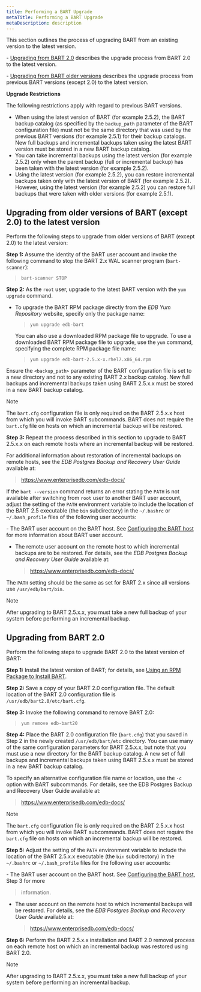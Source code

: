```yaml
---
title: Performing a BART Upgrade
metaTitle: Performing a BART Upgrade
metaDescription: description
---
```


This section outlines the process of upgrading BART from an existing
version to the latest version.

\- [Upgrading from BART 2.0](upgrading_from_bart_2.0) describes the
upgrade process from BART 2.0 to the latest version.

\- [Upgrading from BART older
versions](upgrading_from_older_versions_\(except_2.0\)_to_latest_versions_of_bart)
describes the upgrade process from previous BART versions (except 2.0)
to the latest version.

**Upgrade Restrictions**

The following restrictions apply with regard to previous BART versions.

  - When using the latest version of BART (for example 2.5.2), the BART
    backup catalog (as specified by the `backup_path` parameter of the
    BART configuration file) must not be the same directory that was
    used by the previous BART versions (for example 2.5.1) for their
    backup catalogs. New full backups and incremental backups taken
    using the latest BART version must be stored in a new BART backup
    catalog.
  - You can take incremental backups using the latest version (for
    example 2.5.2) only when the parent backup (full or incremental
    backup) has been taken with the latest version (for example 2.5.2).
  - Using the latest version (for example 2.5.2), you can restore
    incremental backups taken only with the latest version of BART (for
    example 2.5.2). However, using the latest version (for example
    2.5.2) you can restore full backups that were taken with older
    versions (for example 2.5.1).

## Upgrading from older versions of BART (except 2.0) to the latest version

Perform the following steps to upgrade from older versions of BART
(except 2.0) to the latest version:

**Step 1:** Assume the identity of the BART user account and invoke the
following command to stop the BART 2.x WAL scanner program
(`bart-scanner`):

> `bart-scanner STOP`

**Step 2:** As the `root` user, upgrade to the latest BART version with
the `yum upgrade` command.

  - To upgrade the BART RPM package directly from the *EDB Yum
    Repository* website, specify only the package name:
    
    > `yum upgrade edb-bart`
    
    You can also use a downloaded RPM package file to upgrade. To use a
    downloaded BART RPM package file to upgrade, use the `yum` command,
    specifying the complete RPM package file name:
    
    > `yum upgrade edb-bart-2.5.x-x.rhel7.x86_64.rpm`

Ensure the `<backup_path>` parameter of the BART configuration file is
set to a new directory and not to any existing BART 2.x backup catalog.
New full backups and incremental backups taken using BART 2.5.x.x must
be stored in a new BART backup catalog.

<div class="note">

<div class="title">

Note

</div>

The `bart.cfg` configuration file is only required on the BART 2.5.x.x
host from which you will invoke BART subcommands. BART does not require
the `bart.cfg` file on hosts on which an incremental backup will be
restored.

</div>

**Step 3:** Repeat the process described in this section to upgrade to
BART 2.5.x.x on each remote hosts where an incremental backup will be
restored.

For additional information about restoration of incremental backups on
remote hosts, see the *EDB Postgres Backup and Recovery User Guide*
available at:

> <https://www.enterprisedb.com/edb-docs/>

If the `bart --version` command returns an error stating the `PATH` is
not available after switching from `root` user to another BART user
account, adjust the setting of the `PATH` environment variable to
include the location of the BART 2.5 executable (the `bin` subdirectory)
in the `~/.bashrc` or `~/.bash_profile` files of the following user
accounts:

\- The BART user account on the BART host. See [Configuring the BART
host](configuring_the_bart_host) for more information about BART user
account.

  - The remote user account on the remote host to which incremental
    backups are to be restored. For details, see the *EDB Postgres
    Backup and Recovery User Guide* available at:
    
    > <https://www.enterprisedb.com/edb-docs/>

The `PATH` setting should be the same as set for BART 2.x since all
versions use `/usr/edb/bart/bin`.

<div class="note">

<div class="title">

Note

</div>

After upgrading to BART 2.5.x.x, you must take a new full backup of your
system before performing an incremental backup.

</div>

<div id="upgrading_from_bart_2.0">

</div>

## Upgrading from BART 2.0

Perform the following steps to upgrade BART 2.0 to the latest version of
BART:

**Step 1:** Install the latest version of BART; for details, see [Using
an RPM Package to Install BART](installing_bart_using_an_rpm_package).

**Step 2:** Save a copy of your BART 2.0 configuration file. The default
location of the BART 2.0 configuration file is
`/usr/edb/bart2.0/etc/bart.cfg`.

**Step 3:** Invoke the following command to remove BART 2.0:

> `yum remove edb-bart20`

**Step 4:** Place the BART 2.0 configuration file (`bart.cfg`) that you
saved in Step 2 in the newly created `/usr/edb/bart/etc` directory. You
can use many of the same configuration parameters for BART 2.5.x.x, but
note that you must use a new directory for the BART backup catalog. A
new set of full backups and incremental backups taken using BART 2.5.x.x
must be stored in a new BART backup catalog.

To specify an alternative configuration file name or location, use the
`-c` option with BART subcommands. For details, see the EDB Postgres
Backup and Recovery User Guide available at:

> <https://www.enterprisedb.com/edb-docs/>

<div class="note">

<div class="title">

Note

</div>

The `bart.cfg` configuration file is only required on the BART 2.5.x.x
host from which you will invoke BART subcommands. BART does not require
the `bart.cfg` file on hosts on which an incremental backup will be
restored.

</div>

**Step 5:** Adjust the setting of the `PATH` environment variable to
include the location of the BART 2.5.x.x executable (the `bin`
subdirectory) in the `~/.bashrc` or `~/.bash_profile` files for the
following user accounts:

\- The BART user account on the BART host. See [Configuring the BART
host](configuring_the_bart_host), Step 3 for more

> information.

  - The user account on the remote host to which incremental backups
    will be restored. For details, see the *EDB Postgres Backup and
    Recovery User Guide* available at:
    
    > <https://www.enterprisedb.com/edb-docs/>

**Step 6:** Perform the BART 2.5.x.x installation and BART 2.0 removal
process on each remote host on which an incremental backup was restored
using BART 2.0.

<div class="note">

<div class="title">

Note

</div>

After upgrading to BART 2.5.x.x, you must take a new full backup of your
system before performing an incremental backup.

</div>
